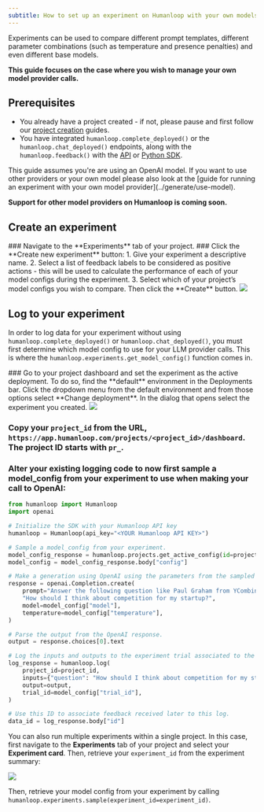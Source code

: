 ```yaml
---
subtitle: How to set up an experiment on Humanloop with your own models.
---
```

Experiments can be used to compare different prompt templates, different parameter combinations (such as temperature and presence penalties) and even different base models.

**This guide focuses on the case where you wish to manage your own model provider calls.**

## Prerequisites

- You already have a project created - if not, please pause and first follow our [project creation](../create-project/from-playground) guides.
- You have integrated `humanloop.complete_deployed()` or the `humanloop.chat_deployed()` endpoints, along with the `humanloop.feedback()` with the [API](https://www.postman.com/humanloop/workspace/humanloop) or [Python SDK](../generate/overview).

<Info>
This guide assumes you're are using an OpenAI model. If you want to use other providers or your own model please also look at the [guide for running an experiment with your own model provider](../generate/use-model).

**Support for other model providers on Humanloop is coming soon.**
</Info>

## Create an experiment

<Steps>
### Navigate to the **Experiments** tab of your project.
### Click the **Create new experiment** button:
   1. Give your experiment a descriptive name.
   2. Select a list of feedback labels to be considered as positive actions - this will be used to calculate the performance of each of your model configs during the experiment.
   3. Select which of your project’s model configs you wish to compare.  
      Then click the **Create** button.
    <img src="../../../assets/images/UVTcRJdR3cf3wj8_image.png" />
</Steps>

## Log to your experiment

In order to log data for your experiment without using `humanloop.complete_deployed()` or `humanloop.chat_deployed()`, you must first determine which model config to use for your LLM provider calls. This is where the `humanloop.experiments.get_model_config()` function comes in.

<Steps>
### Go to your project dashboard and set the experiment as the active deployment. To do so, find the **default** environment in the Deployments bar.  Click the dropdown menu from the default environment and from those options select  **Change deployment**. In the dialog that opens select the experiment you created. 

<img src="../../../assets/images/420db16-image.png" />

### Copy your `project_id` from the URL, `https://app.humanloop.com/projects/<project_id>/dashboard`. The project ID starts with `pr_`.
### Alter your existing logging code to now first sample a model_config from your experiment to use when making your call to OpenAI:

```python
from humanloop import Humanloop
import openai 

# Initialize the SDK with your Humanloop API key
humanloop = Humanloop(api_key="<YOUR Humanloop API KEY>")

# Sample a model_config from your experiment.
model_config_response = humanloop.projects.get_active_config(id=project_id)
model_config = model_config_response.body["config"]

# Make a generation using OpenAI using the parameters from the sampled model_config.
response = openai.Completion.create(
    prompt="Answer the following question like Paul Graham from YCombinator:\n"
    "How should I think about competition for my startup?",
    model=model_config["model"],
    temperature=model_config["temperature"],
)

# Parse the output from the OpenAI response.
output = response.choices[0].text

# Log the inputs and outputs to the experiment trial associated to the sampled model_config.
log_response = humanloop.log(
    project_id=project_id,
    inputs={"question": "How should I think about competition for my startup?"},
    output=output,
    trial_id=model_config["trial_id"],
)

# Use this ID to associate feedback received later to this log.
data_id = log_response.body["id"]
```
</Steps>

You can also run multiple experiments within a single project. In this case, first navigate to the **Experiments** tab of your project and select your **Experiment card**. Then, retrieve your `experiment_id` from the experiment summary:

<img src="../../../assets/images/Screenshot_2022-10-14.png" />

Then, retrieve your model config from your experiment by calling `humanloop.experiments.sample(experiment_id=experiment_id)`.